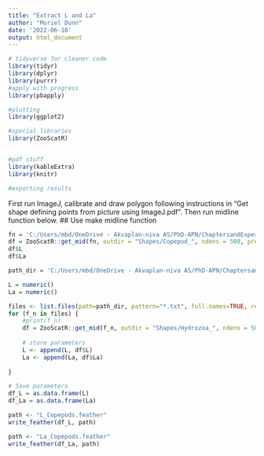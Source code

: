 ---
title: "Extract L and La"
author: "Muriel Dunn"
date: '2022-06-10'
output: html_document
---

```{r setup, warning=FALSE, message=FALSE}
# tidyverse for cleaner code
library(tidyr)
library(dplyr)
library(purrr)
#apply with progress
library(pbapply)

#plotting
library(ggplot2)

#special libraries
library(ZooScatR)


#pdf stuff
library(kableExtra)
library(knitr)

#exporting results
```
First run ImageJ, calibrate and draw polygon following instructions in "Get shape defining points from picture using ImageJ.pdf". Then run midline function below.
## Use make midline function
```{r midline, warning=FALSE, message=FALSE}
fn = 'C:/Users/mbd/OneDrive - Akvaplan-niva AS/PhD-APN/ChaptersandExperiments/AZKABAN-light/ZoopMix_paper/New folder/Muriel KB3 DI/Copepod/KB3_TT_150122_0009.txt'
df = ZooScatR::get_mid(fn, outdir = "Shapes/Copepod_", ndens = 500, prec = 2, rot =TRUE, res = 0.02)
df$L
df$La
```
```{r get_mid, warning=False, message=False}
path_dir = 'C:/Users/mbd/OneDrive - Akvaplan-niva AS/PhD-APN/ChaptersandExperiments/AZKABAN-light/ZoopMix_paper/New folder/Muriel KB3 DI/Hydrozoa/'

L = numeric()
La = numeric()

files <- list.files(path=path_dir, pattern="*.txt", full.names=TRUE, recursive=FALSE)
for (f_n in files) {
    #print(f_n)
    df = ZooScatR::get_mid(f_n, outdir = "Shapes/Hydrozoa_", ndens = 500, prec = 2, rot = TRUE, res = 0.02) # load file
  
    # store parameters
    L <- append(L, df$L)
    La <- append(La, df$La)
    
}
```

``` {r save, warning=False, message=False}
# Save parameters
df_L = as.data.frame(L)
df_La = as.data.frame(La)

path <- "L_Copepods.feather"
write_feather(df_L, path)

path <- "La_Copepods.feather"
write_feather(df_La, path)

```